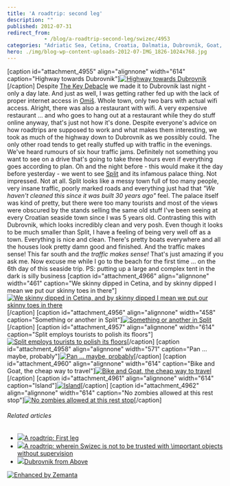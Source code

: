 ```yaml
---
title: 'A roadtrip: second leg'
description: ""
published: 2012-07-31
redirect_from: 
            - /blog/a-roadtrip-second-leg/swizec/4953
categories: "Adriatic Sea, Cetina, Croatia, Dalmatia, Dubrovnik, Goat, Omiš, Roadtrip, Split Croatia, Travel + Events, Travel and Tourism"
hero: ./img/blog-wp-content-uploads-2012-07-IMG_1826-1024x768.jpg
---
```

\[caption id=&quot;attachment_4955&quot; align=&quot;alignnone&quot; width=&quot;614&quot; caption=&quot;Highway towards Dubrovnik&quot;][![Highway towards Dubrovnik](./img/blog-wp-content-uploads-2012-07-IMG_1826-1024x768.jpg "Highway towards Dubrovnik")](http://swizec.com/blog/wp-content/uploads/2012/07/IMG_1826.jpg)\[/caption] Despite [The Key Debacle](http://swizec.com/blog/a-roadtrip-wherein-swizec-is-not-to-be-trusted-with-\important-objects-without-supervision/swizec/4923 "A roadtrip: wherein Swizec is not to be trusted with \\important objects without supervision") we made it to Dubrovnik last night - only a day late. And just as well, I was getting rather fed up with the lack of proper internet access in [Omiš](<http://maps.google.com/maps?ll=43.4333333333,16.6833333333&amp;spn=0.1,0.1&amp;q=43.4333333333,16.6833333333 (Omi%C5%A1)&amp;t=h> "Omiš"). Whole town, only two bars with actual wifi access. Alright, there was also a restaurant with wifi. A very expensive restaurant ... and who goes to hang out at a restaurant while they do stuff online anyway, that&#x27;s just not how it&#x27;s done. Despite everyone&#x27;s advice on how roadtrips are supposed to work and what makes them interesting, we took as much of the highway down to Dubrovnik as we possibly could. The only other road tends to get really stuffed up with traffic in the evenings. We&#x27;ve heard rumours of six hour traffic jams. Definitely not something you want to see on a drive that&#x27;s going to take three hours even if everything goes according to plan. Oh and the night before - this would make it the day before yesterday - we went to see [Split](<http://maps.google.com/maps?ll=43.5,16.4333333333&amp;spn=0.1,0.1&amp;q=43.5,16.4333333333 (Split%2C%20Croatia)&amp;t=h> "Split, Croatia") and its infamous palace thing. Not impressed. Not at all. Split looks like a messy town full of too many people, very insane traffic, poorly marked roads and everything just had that _&quot;We haven&#x27;t cleaned this since it was built 30 years ago&quot;_ feel. The palace itself was kind of pretty, but there were too many tourists and most of the views were obscured by the stands selling the same old stuff I&#x27;ve been seeing at every Croatian seaside town since I was 5 years old. Contrasting this with Dubrovnik, which looks incredibly clean and very posh. Even though it looks to be much smaller than Split, I have a feeling of being very well off as a town. Everything is nice and clean. There&#x27;s pretty boats everywhere and all the houses look pretty damn good and finished. And the traffic makes sense! This far south and _the traffic makes sense!_ That&#x27;s just amazing if you ask me. Now excuse me while I go to the beach for the first time ... on the 6th day of this seaside trip. PS: putting up a large and complex tent in the dark is silly business \[caption id=&quot;attachment_4966&quot; align=&quot;alignnone&quot; width=&quot;461&quot; caption=&quot;We skinny dipped in Cetina, and by skinny dipped I mean we put our skinny toes in there&quot;][![We skinny dipped in Cetina, and by skinny dipped I mean we put our skinny toes in there](./img/blog-wp-content-uploads-2012-07-IMG_1727-768x1024.jpg "We skinny dipped in Cetina, and by skinny dipped I mean we put our skinny toes in there")](http://swizec.com/blog/wp-content/uploads/2012/07/IMG_1727.jpg)\[/caption] \[caption id=&quot;attachment_4956&quot; align=&quot;alignnone&quot; width=&quot;458&quot; caption=&quot;Something or another in Split&quot;][![Something or another in Split](./img/blog-wp-content-uploads-2012-07-photo5-e1343743830702-764x1024.jpg "Something or another in Split")](http://swizec.com/blog/wp-content/uploads/2012/07/photo5.jpeg)\[/caption] \[caption id=&quot;attachment_4957&quot; align=&quot;alignnone&quot; width=&quot;614&quot; caption=&quot;Split employs tourists to polish its floors&quot;][![Split employs tourists to polish its floors](./img/blog-wp-content-uploads-2012-07-IMG_1756-1024x768.jpg "Split employs tourists to polish its floors")](http://swizec.com/blog/wp-content/uploads/2012/07/IMG_1756.jpg)\[/caption] \[caption id=&quot;attachment_4958&quot; align=&quot;alignnone&quot; width=&quot;571&quot; caption=&quot;Pan ... maybe, probably&quot;][![Pan ... maybe, probably](http://swizec.com/blog/wp-content/uploads/2012/07/glava.jpg "Pan ... maybe, probably")](./img/blog-wp-content-uploads-2012-07-glava.jpg)\[/caption] \[caption id=&quot;attachment_4960&quot; align=&quot;alignnone&quot; width=&quot;614&quot; caption=&quot;Bike and Goat, the cheap way to travel&quot;][![Bike and Goat, the cheap way to travel](./img/blog-wp-content-uploads-2012-07-IMG_1830-1024x768.jpg "Bike and Goat, the cheap way to travel")](http://swizec.com/blog/wp-content/uploads/2012/07/IMG_1830.jpg)\[/caption] \[caption id=&quot;attachment_4961&quot; align=&quot;alignnone&quot; width=&quot;614&quot; caption=&quot;Island&quot;][![Island](./img/blog-wp-content-uploads-2012-07-IMG_18541-1024x768.jpg "Island")](http://swizec.com/blog/wp-content/uploads/2012/07/IMG_18541.jpg)\[/caption] \[caption id=&quot;attachment_4962&quot; align=&quot;alignnone&quot; width=&quot;614&quot; caption=&quot;No zombies allowed at this rest stop&quot;][![No zombies allowed at this rest stop](./img/blog-wp-content-uploads-2012-07-IMG_1872-1024x768.jpg "No zombies allowed at this rest stop")](http://swizec.com/blog/wp-content/uploads/2012/07/IMG_1872.jpg)\[/caption]

###### Related articles

- [![](http://i.zemanta.com/103068899_80_80.jpg)](http://swizec.com/blog/a-roadtrip-first-leg/swizec/4906)[A roadtrip: First leg](http://swizec.com/blog/a-roadtrip-first-leg/swizec/4906)
- [![](http://i.zemanta.com/103324153_80_80.jpg)](http://swizec.com/blog/a-roadtrip-wherein-swizec-is-not-to-be-trusted-with-\important-objects-without-supervision/swizec/4923)[A roadtrip: wherein Swizec is not to be trusted with \\important objects without supervision](http://swizec.com/blog/a-roadtrip-wherein-swizec-is-not-to-be-trusted-with-\important-objects-without-supervision/swizec/4923)
- [![](http://i.zemanta.com/102579870_80_80.jpg)](http://www.chrystal-clear.com/2012/07/dubrovnik-from-above/)[Dubrovnik from Above](http://www.chrystal-clear.com/2012/07/dubrovnik-from-above/)

[![Enhanced by Zemanta](http://img.zemanta.com/zemified_e.png?x-id=b316a8e0-9e7b-4f09-b181-17635186ba0b)](http://www.zemanta.com/?px "Enhanced by Zemanta")